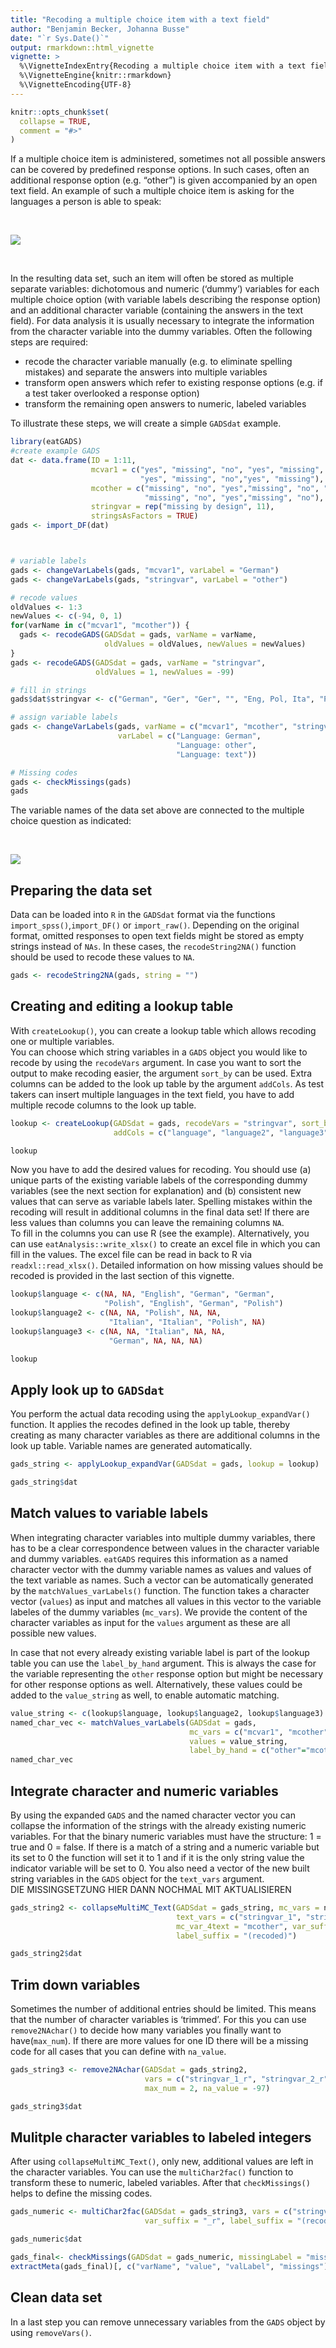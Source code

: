 ```yaml
--- 
title: "Recoding a multiple choice item with a text field"
author: "Benjamin Becker, Johanna Busse"
date: "`r Sys.Date()`"
output: rmarkdown::html_vignette
vignette: >
  %\VignetteIndexEntry{Recoding a multiple choice item with a text field}
  %\VignetteEngine{knitr::rmarkdown}
  %\VignetteEncoding{UTF-8}
---
```


```r
knitr::opts_chunk$set(
  collapse = TRUE,
  comment = "#>"
)
```

If a multiple choice item is administered, sometimes not all possible answers can be covered by predefined response options. In such cases, often an additional response option (e.g. "other") is given accompanied by an open text field. An example of such a multiple choice item is asking for the languages a person is able to speak:

&nbsp;

![](multipleChoice.PNG)

&nbsp;

In the resulting data set, such an item will often be stored as multiple separate variables: dichotomous and numeric ('dummy') variables for each multiple choice option (with variable labels describing the response option) and an additional character variable (containing the answers in the text field). For data analysis it is usually necessary to integrate the information from the character variable into the dummy variables. Often the following steps are required:

* recode the character variable manually (e.g. to eliminate spelling mistakes) and separate the answers into multiple variables
* transform open answers which refer to existing response options (e.g. if a test taker overlooked a response option)
* transform the remaining open answers to numeric, labeled variables

To illustrate these steps, we will create a simple `GADSdat` example.

```r
library(eatGADS)
#create example GADS
dat <- data.frame(ID = 1:11,
                  mcvar1 = c("yes", "missing", "no", "yes", "missing", "no", 
                             "yes", "missing", "no","yes", "missing"),
                  mcother = c("missing", "no", "yes","missing", "no", "yes",
                              "missing", "no", "yes","missing", "no"),
                  stringvar = rep("missing by design", 11),
                  stringsAsFactors = TRUE)
gads <- import_DF(dat)



# variable labels
gads <- changeVarLabels(gads, "mcvar1", varLabel = "German")
gads <- changeVarLabels(gads, "stringvar", varLabel = "other")

# recode values
oldValues <- 1:3
newValues <- c(-94, 0, 1)
for(varName in c("mcvar1", "mcother")) {
  gads <- recodeGADS(GADSdat = gads, varName = varName,
                     oldValues = oldValues, newValues = newValues)
}
gads <- recodeGADS(GADSdat = gads, varName = "stringvar",
                   oldValues = 1, newValues = -99)

# fill in strings
gads$dat$stringvar <- c("German", "Ger", "Ger", "", "Eng, Pol, Ita", "Pol, Ita, Germ", "eng, ita", "germ, pol", "polish", "eng, ita", -99)

# assign variable labels
gads <- changeVarLabels(gads, varName = c("mcvar1", "mcother", "stringvar"),
                        varLabel = c("Language: German",
                                     "Language: other",
                                     "Language: text"))

# Missing codes
gads <- checkMissings(gads)
gads

```

The variable names of the data set above are connected to the multiple choice question as indicated:

&nbsp;

![](multipleChoice_labeled.PNG)

## Preparing the data set

Data can be loaded into `R` in the `GADSdat` format via the functions `import_spss()`,`import_DF()` or `import_raw()`. Depending on the original format, omitted responses to open text fields might be stored as empty strings instead of `NAs`. In these cases, the `recodeString2NA()` function should be used to recode these values to `NA`.

```r
gads <- recodeString2NA(gads, string = "")
```


## Creating and editing a lookup table

With `createLookup()`, you can create a lookup table which allows recoding one or multiple variables.  
You can choose which string variables in a `GADS` object you would like to recode by using the `recodeVars` argument. In case you want to sort the output to make recoding easier, the argument `sort_by` can be used. Extra columns can be added to the look up table by the argument `addCols`. As test takers can insert multiple languages in the text field, you have to add multiple recode columns to the look up table.

```r
lookup <- createLookup(GADSdat = gads, recodeVars = "stringvar", sort_by = 'value', 
                       addCols = c("language", "language2", "language3"))

lookup
```

Now you have to add the desired values for recoding. You should use (a) unique parts of the existing variable labels of the corresponding dummy variables (see the next section for explanation) and (b) consistent new values that can serve as variable labels later. Spelling mistakes within the recoding will result in additional columns in the final data set! If there are less values than columns you can leave the remaining columns `NA`.    
To fill in the columns you can use R (see the example). Alternatively, you can use `eatAnalysis::write_xlsx()` to create an excel file in which you can fill in the values. The excel file can be read in back to R via `readxl::read_xlsx()`. Detailed information on how missing values should be recoded is provided in the last section of this vignette.

```r
lookup$language <- c(NA, NA, "English", "German", "German", 
                     "Polish", "English", "German", "Polish")
lookup$language2 <- c(NA, NA, "Polish", NA, NA, 
                      "Italian", "Italian", "Polish", NA)
lookup$language3 <- c(NA, NA, "Italian", NA, NA, 
                      "German", NA, NA, NA)

lookup
```

## Apply look up to `GADSdat`

You perform the actual data recoding using the `applyLookup_expandVar()` function. It applies the recodes defined in the look up table, thereby creating as many character variables as there are additional columns in the look up table. Variable names are generated automatically.

```r
gads_string <- applyLookup_expandVar(GADSdat = gads, lookup = lookup)

gads_string$dat
```

## Match values to variable labels

When integrating character variables into multiple dummy variables, there has to be a clear correspondence between values in the character variable and dummy variables. `eatGADS` requires this information as a named character vector with the dummy variable names as values and values of the text variable as names. Such a vector can be automatically generated by the  `matchValues_varLabels()` function. The function takes a character vector (`values`) as input and matches all values in this vector to the variable labeles of the dummy variables (`mc_vars`). We provide the content of the character variables as input for the `values` argument as these are all possible new values.

In case that not every already existing variable label is part of the lookup table you can use the `label_by_hand` argument. This is always the case for the variable representing the `other` response option but might be necessary for other response options as well. Alternatively, these values could be added to the `value_string` as well, to enable automatic matching.

```r
value_string <- c(lookup$language, lookup$language2, lookup$language3)
named_char_vec <- matchValues_varLabels(GADSdat = gads, 
                                        mc_vars = c("mcvar1", "mcother"), 
                                        values = value_string, 
                                        label_by_hand = c("other"="mcother"))
named_char_vec
```

## Integrate character and numeric variables

By using the expanded `GADS` and the named character vector you can collapse the information of the strings with the already existing numeric variables. For that the binary numeric variables must have the structure: 1 = true and 0 = false. If there is a match of a string and a numeric variable but its set to 0 the function will set it to 1 and if it is the only string value the indicator variable will be set to 0. You also need a vector of the new built string variables in the `GADS` object for the `text_vars` argument.  
DIE MISSINGSETZUNG HIER DANN NOCHMAL MIT AKTUALISIEREN

```r
gads_string2 <- collapseMultiMC_Text(GADSdat = gads_string, mc_vars = named_char_vec, 
                                     text_vars = c("stringvar_1", "stringvar_2", "stringvar_3"), 
                                     mc_var_4text = "mcother", var_suffix = "_r", 
                                     label_suffix = "(recoded)")

gads_string2$dat
```

## Trim down variables

Sometimes the number of additional entries should be limited. This means that the number of character variables is 'trimmed'. For this you can use `remove2NAchar()` to decide how many variables you finally want to have(`max_num`). If there are more values for one ID there will be a missing code for all cases that you can define with `na_value`.

```r
gads_string3 <- remove2NAchar(GADSdat = gads_string2, 
                              vars = c("stringvar_1_r", "stringvar_2_r", "stringvar_3_r"), 
                              max_num = 2, na_value = -97)

gads_string3$dat
```

## Mulitple character variables to labeled integers

After using `collapseMultiMC_Text()`, only new, additional values are left in the character variables. You can use the `multiChar2fac()` function to transform these to numeric, labeled variables. After that `checkMissings()` helps to define the missing codes. 

```r
gads_numeric <- multiChar2fac(GADSdat = gads_string3, vars = c("stringvar_1_r", "stringvar_2_r"), 
                              var_suffix = "_r", label_suffix = "(recoded)")

gads_numeric$dat

gads_final<- checkMissings(GADSdat = gads_numeric, missingLabel = "missing", addMissingCode = TRUE)
extractMeta(gads_final)[, c("varName", "value", "valLabel", "missings")]
```

## Clean data set

In a last step you can remove unnecessary variables from the `GADS` object by using `removeVars()`.
